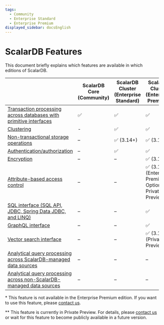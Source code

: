 ```yaml
---
tags:
  - Community
  - Enterprise Standard
  - Enterprise Premium
displayed_sidebar: docsEnglish
---
```


# ScalarDB Features

This document briefly explains which features are available in which editions of ScalarDB.

|                                                                                                                                     | ScalarDB Core (Community) | ScalarDB Cluster (Enterprise Standard) | ScalarDB Cluster (Enterprise Premium)                      | ScalarDB Analytics (Enterprise) |
|-------------------------------------------------------------------------------------------------------------------------------------|---------------------------|----------------------------------------|------------------------------------------------------------|---------------------------------|
| [Transaction processing across databases with primitive interfaces](getting-started-with-scalardb.mdx)                              | ✅                        | ✅                                     | ✅                                                         | –                               |
| [Clustering](scalardb-cluster/developer-guide-for-scalardb-cluster-with-java-api.mdx)                                               | -                         | ✅                                     | ✅                                                         | –                               |
| [Non-transactional storage operations](develop-run-non-transactional-operations-overview.mdx)                                       | –                         | ✅ (3.14+)                             | ✅ (3.14+)                                                 | –                               |
| [Authentication/authorization](scalardb-cluster/scalardb-auth-with-sql.mdx)                                                         | –                         | ✅                                     | ✅                                                         | –                               |
| [Encryption](scalardb-cluster/encrypt-data-at-rest.mdx)                                                                             | –                         | –                                      | ✅ (3.14+)                                                 | –                               |
| [Attribute-based access control](scalardb-cluster/authorize-with-abac.mdx)                                                          | –                         | –                                      | ✅ (3.15+) (Enterprise Premium Option*, Private Preview**) | –                               |
| [SQL interface (SQL API, JDBC, Spring Data JDBC, and LINQ)](scalardb-sql/index.mdx)                                                 | –                         | –                                      | ✅                                                         | –                               |
| [GraphQL interface](scalardb-graphql/index.mdx)                                                                                     | –                         | –                                      | ✅                                                         | –                               |
| [Vector search interface](scalardb-cluster/getting-started-with-vector-search.mdx)                                                  | –                         | –                                      | ✅ (3.15+) (Private Preview**)                             | –                               |
| [Analytical query processing across ScalarDB-managed data sources](scalardb-samples/scalardb-analytics-spark-sample/README.mdx)     | –                         | –                                      | –                                                          | ✅ (3.14+)                      |
| [Analytical query processing across non-ScalarDB-managed data sources](scalardb-samples/scalardb-analytics-spark-sample/README.mdx) | –                         | –                                      | –                                                          | ✅ (3.15+)                      |

\* This feature is not available in the Enterprise Premium edition. If you want to use this feature, please [contact us](https://www.scalar-labs.com/contact).

\*\* This feature is currently in Private Preview. For details, please [contact us](https://www.scalar-labs.com/contact) or wait for this feature to become publicly available in a future version.
